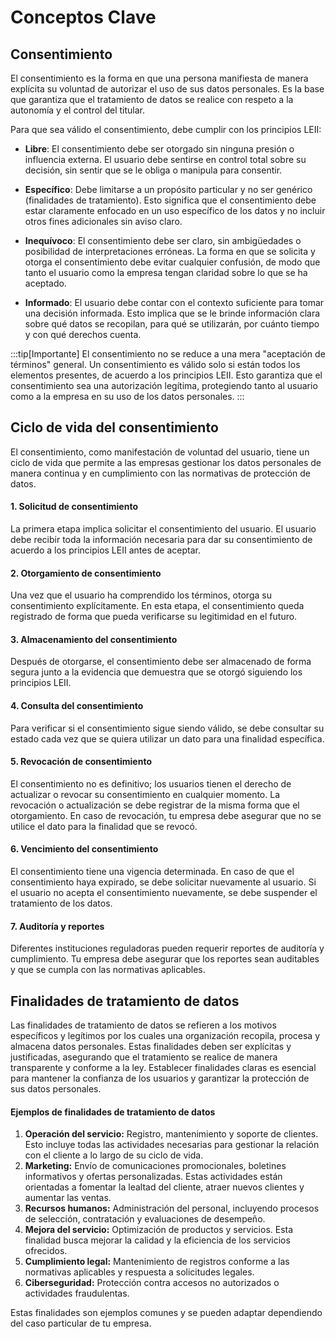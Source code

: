 
# Conceptos Clave

## Consentimiento

El consentimiento es la forma en que una persona manifiesta de manera explícita su voluntad de autorizar el uso de sus datos personales. Es la base que garantiza que el tratamiento de datos se realice con respeto a la autonomía y el control del titular.

Para que sea válido el consentimiento, debe cumplir con los principios LEII:

- **Libre**: El consentimiento debe ser otorgado sin ninguna presión o influencia externa. El usuario debe sentirse en control total sobre su decisión, sin sentir que se le obliga o manipula para consentir.

- **Específico**: Debe limitarse a un propósito particular y no ser genérico (finalidades de tratamiento). Esto significa que el consentimiento debe estar claramente enfocado en un uso específico de los datos y no incluir otros fines adicionales sin aviso claro.

- **Inequívoco**: El consentimiento debe ser claro, sin ambigüedades o posibilidad de interpretaciones erróneas. La forma en que se solicita y otorga el consentimiento debe evitar cualquier confusión, de modo que tanto el usuario como la empresa tengan claridad sobre lo que se ha aceptado.

- **Informado**: El usuario debe contar con el contexto suficiente para tomar una decisión informada. Esto implica que se le brinde información clara sobre qué datos se recopilan, para qué se utilizarán, por cuánto tiempo y con qué derechos cuenta.

:::tip[Importante]
El consentimiento no se reduce a una mera "aceptación de términos" general. Un consentimiento es válido solo si están todos los elementos  presentes, de acuerdo a los principios LEII. Esto garantiza que el consentimiento sea una autorización legítima, protegiendo tanto al usuario como a la empresa en su uso de los datos personales.
:::

## Ciclo de vida del consentimiento

El consentimiento, como manifestación de voluntad del usuario, tiene un ciclo de vida que permite a las empresas gestionar los datos personales de manera continua y en cumplimiento con las normativas de protección de datos.

#### 1. Solicitud de consentimiento
La primera etapa implica solicitar el consentimiento del usuario. El usuario debe recibir toda la información necesaria para dar su consentimiento de acuerdo a los principios LEII antes de aceptar.

#### 2. Otorgamiento de consentimiento
Una vez que el usuario ha comprendido los términos, otorga su consentimiento explícitamente. En esta etapa, el consentimiento queda registrado de forma que pueda verificarse su legitimidad en el futuro.

#### 3. Almacenamiento del consentimiento
Después de otorgarse, el consentimiento debe ser almacenado de forma segura junto a la evidencia que demuestra que se otorgó siguiendo los principios LEII.

#### 4. Consulta del consentimiento
Para verificar si el consentimiento sigue siendo válido, se debe consultar su estado cada vez que se quiera utilizar un dato para una finalidad específica.

#### 5. Revocación de consentimiento
El consentimiento no es definitivo; los usuarios tienen el derecho de actualizar o revocar su consentimiento en cualquier momento. La revocación o actualización se debe registrar de la misma forma que el otorgamiento. En caso de revocación, tu empresa debe asegurar que no se utilice el dato para la finalidad que se revocó.

#### 6. Vencimiento del consentimiento
El consentimiento tiene una vigencia determinada. En caso de que el consentimiento haya expirado, se debe solicitar nuevamente al usuario. Si el usuario no acepta el consentimiento nuevamente, se debe suspender el tratamiento de los datos.

#### 7. Auditoría y reportes
Diferentes instituciones reguladoras pueden requerir reportes de auditoría y cumplimiento. Tu empresa debe asegurar que los reportes sean auditables y que se cumpla con las normativas aplicables.


## Finalidades de tratamiento de datos

Las finalidades de tratamiento de datos se refieren a los motivos específicos y legítimos por los cuales una organización recopila, procesa y almacena datos personales. Estas finalidades deben ser explícitas y justificadas, asegurando que el tratamiento se realice de manera transparente y conforme a la ley. Establecer finalidades claras es esencial para mantener la confianza de los usuarios y garantizar la protección de sus datos personales.

#### Ejemplos de finalidades de tratamiento de datos
1. **Operación del servicio:** Registro, mantenimiento y soporte de clientes. Esto incluye todas las actividades necesarias para gestionar la relación con el cliente a lo largo de su ciclo de vida.
2. **Marketing:** Envío de comunicaciones promocionales, boletines informativos y ofertas personalizadas. Estas actividades están orientadas a fomentar la lealtad del cliente, atraer nuevos clientes y aumentar las ventas.
3. **Recursos humanos:** Administración del personal, incluyendo procesos de selección, contratación y evaluaciones de desempeño.
4. **Mejora del servicio:** Optimización de productos y servicios. Esta finalidad busca mejorar la calidad y la eficiencia de los servicios ofrecidos.
5. **Cumplimiento legal:** Mantenimiento de registros conforme a las normativas aplicables y respuesta a solicitudes legales.
6. **Ciberseguridad:** Protección contra accesos no autorizados o actividades fraudulentas.

Estas finalidades son ejemplos comunes y se pueden adaptar dependiendo del caso particular de tu empresa.